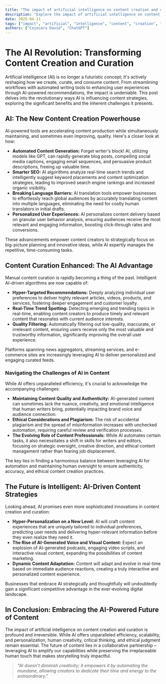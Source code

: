 ```yaml
---
title: "The impact of artificial intelligence on content creation and curation"
description: "Explore the impact of artificial intelligence on content creation and curation in this detailed guide, offering insights, strategies, and practical tips to enhance your understanding and application of the topic."
date: 2025-04-11
tags: ["impact", "artificial", "intelligence", "content", "creation", "curation"]
authors: ["Cojocaru David", "ChatGPT"]
---
```


# The AI Revolution: Transforming Content Creation and Curation

Artificial intelligence (AI) is no longer a futuristic concept; it's actively reshaping how we create, curate, and consume content. From streamlining workflows with automated writing tools to enhancing user experiences through AI-powered recommendations, the impact is undeniable. This post delves into the revolutionary ways AI is influencing content strategies, exploring the significant benefits and the inherent challenges it presents.

## AI: The New Content Creation Powerhouse

AI-powered tools are accelerating content production while simultaneously maintaining, and sometimes even improving, quality. Here's a closer look at how:

- **Automated Content Generation:** Forget writer's block! AI, utilizing models like GPT, can rapidly generate blog posts, compelling social media captions, engaging email sequences, and persuasive product descriptions, freeing up valuable time.
- **Smarter SEO:** AI algorithms analyze real-time search trends and intelligently suggest keyword placements and content optimization strategies, leading to improved search engine rankings and increased organic visibility.
- **Breaking Language Barriers:** AI translation tools empower businesses to effortlessly reach global audiences by accurately translating content into multiple languages, eliminating the need for costly human translators in initial drafts.
- **Personalized User Experiences:** AI personalizes content delivery based on granular user behavior analysis, ensuring audiences receive the most relevant and engaging information, boosting click-through rates and conversions.

These advancements empower content creators to strategically focus on big-picture planning and innovative ideas, while AI expertly manages the repetitive, time-consuming tasks.

## Content Curation Enhanced: The AI Advantage

Manual content curation is rapidly becoming a thing of the past. Intelligent AI-driven algorithms are now capable of:

- **Hyper-Targeted Recommendations:** Deeply analyzing individual user preferences to deliver highly relevant articles, videos, products, and services, fostering deeper engagement and customer loyalty.
- **Real-Time Trend Spotting:** Detecting emerging and trending topics in real-time, enabling content creators to produce timely and relevant content that resonates with current audience interests.
- **Quality Filtering:** Automatically filtering out low-quality, inaccurate, or irrelevant content, ensuring users receive only the most valuable and trustworthy information, significantly improving the overall user experience.

Platforms spanning news aggregators, streaming services, and e-commerce sites are increasingly leveraging AI to deliver personalized and engaging curated feeds.

### Navigating the Challenges of AI in Content

While AI offers unparalleled efficiency, it's crucial to acknowledge the accompanying challenges:

- **Maintaining Content Quality and Authenticity:** AI-generated content can sometimes lack the nuance, creativity, and emotional intelligence that human writers bring, potentially impacting brand voice and audience connection.
- **Ethical Considerations and Plagiarism:** The risk of accidental plagiarism and the spread of misinformation increases with unchecked automation, requiring careful review and verification processes.
- **The Evolving Role of Content Professionals:** While AI automates certain tasks, it also necessitates a shift in skills for writers and editors, focusing on strategic oversight, creative direction, and ethical content management rather than fearing job displacement.

The key lies in finding a harmonious balance between leveraging AI for automation and maintaining human oversight to ensure authenticity, accuracy, and ethical content creation practices.

## The Future is Intelligent: AI-Driven Content Strategies

Looking ahead, AI promises even more sophisticated innovations in content creation and curation:

- **Hyper-Personalization on a New Level:** AI will craft content experiences that are uniquely tailored to individual preferences, predicting user needs and delivering hyper-relevant information before they even realize they need it.
- **The Rise of AI-Generated Voice and Visual Content:** Expect an explosion of AI-generated podcasts, engaging video scripts, and interactive visual content, expanding the possibilities of content marketing.
- **Dynamic Content Adaptation:** Content will adapt and evolve in real-time based on immediate audience reactions, creating a truly interactive and personalized content experience.

Businesses that embrace AI strategically and thoughtfully will undoubtedly gain a significant competitive advantage in the ever-evolving digital landscape.

## In Conclusion: Embracing the AI-Powered Future of Content

The impact of artificial intelligence on content creation and curation is profound and irreversible. While AI offers unparalleled efficiency, scalability, and personalization, human creativity, critical thinking, and ethical judgment remain essential. The future of content lies in a collaborative partnership – leveraging AI to amplify our capabilities while preserving the irreplaceable human touch that makes storytelling truly impactful.

> _"AI doesn’t diminish creativity; it empowers it by automating the mundane, allowing creators to dedicate their time and energy to the extraordinary."_
